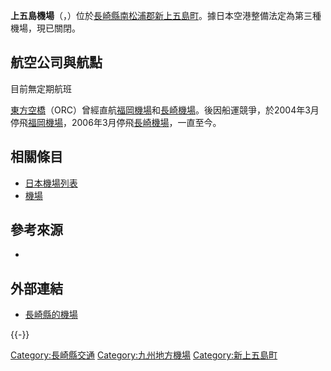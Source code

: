 {{Expand|time=2015-10-27}}
{{Infobox airport
| name         = 上五島機場<br /><small>Kami-Goto Airport</small>
| nativename   = {{lang|ja|上五島空港}}
| photo        = 
| photosize    = 
| caption      = 
| IATA         = --
| ICAO         = RJDK
| type         = 民用
| operator     = {{Link-ja|長崎縣廳|長崎県庁}}
| city-served  = [[新上五島町|新上五島町]]
| location     = {{JPN}}[[長崎縣|長崎縣]][[南松浦郡|南松浦郡]][[新上五島町|新上五島町]]
| opened       = {{start date|1981|04|02}}
| closed       = <!-- {{end date|YYYY|MM|DD}} -->
| elevation-m  = 80
| metric-elev  = yes
| coordinates  = {{Coord|33|00|36|N|129|11|40|E|type:airport_region:JP|display=inline,title}}
| latd  =  33 | latm  = 00 | lats  = 36 | latNS  = N
| longd = 129 | longm = 11 | longs = 40 | longEW = E
| website                = 
| pushpin_map            = Japan
| pushpin_mapsize        = 250
| pushpin_map_caption    = 機場在日本的位置
| pushpin_label          = RJDK
| pushpin_label_position = right
| r1-number    = 17/35
| r1-length-m  = 800
| r1-surface   = 瀝青
| metric-rwy   = yes
| stat-year    = 2014
| stat1-header = 客運量
| stat1-data   = 0 人次
| stat2-header = 貨運量
| stat2-data   = 0 公噸
| stat3-header = 起降架次
| stat3-data   = 92 架次
}}

'''上五島機場'''（{{jpn|j=上五島空港|hg=かみごとうくうこう|rm=Kamigotō kūkō|f=y}}，{{airport codes||RJDK}}）位於[[長崎縣|長崎縣]][[南松浦郡|南松浦郡]][[新上五島町|新上五島町]]。據日本空港整備法定為第三種機場，現已關閉。

== 航空公司與航點 ==
目前無定期航班

[[東方空橋|東方空橋]]（ORC）曾經直航[[福岡機場|福岡機場]]和[[長崎機場|長崎機場]]。後因船運競爭，於2004年3月停飛[[福岡機場|福岡機場]]，2006年3月停飛[[長崎機場|長崎機場]]，一直至今。

== 相關條目 ==
*[[日本機場列表|日本機場列表]]
*[[機場|機場]]

== 參考來源 ==
* {{Cite web|publisher=国土交通省航空局航空ネットワーク企画課|title=暦年・年度別空港管理状況調書|date=|url=http://www.mlit.go.jp/common/001101030.pdf|accessdate=2015-10-27|deadurl=yes|archiveurl=https://web.archive.org/web/20150923142025/http://www.mlit.go.jp/common/001101030.pdf|archivedate=2015-09-23}}
<div class="references-small">
<references />
</div>

== 外部連結 ==
* [https://web.archive.org/web/20131214085036/http://www.doboku.pref.nagasaki.jp/~kouwan/2010_03/kukou/index.html 長崎縣的機場]{{ja}}
{{-}}
{{日本機場}}

[[Category:長崎縣交通|Category:長崎縣交通]]
[[Category:九州地方機場|Category:九州地方機場]]
[[Category:新上五島町|Category:新上五島町]]